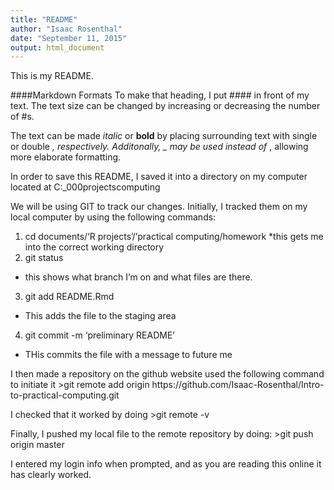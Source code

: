 ```yaml
---
title: "README"
author: "Isaac Rosenthal"
date: "September 11, 2015"
output: html_document
---
```

This is my README.

####Markdown Formats
To make that heading, I put #### in front of my text. The text size can be changed by increasing or decreasing the number of #s.

The text can be made *italic* or **bold** by placing surrounding text with single or double *, respectively. Additonally, _ may be used instead of *, allowing more elaborate formatting.

In order to save this README, I saved it into a directory on my computer located at C:\Users\Rosen_000\Documents\R projects\Practical computing\homework

We will be using GIT to track our changes. Initially, I tracked them on my local computer by using the following commands:

1. cd documents/'R projects'/'practical computing/homework
  *this gets me into the correct working directory
2. git status
  * this shows what branch I'm on and what files are there.
3. git add README.Rmd
  * This adds the file to the staging area
4. git commit -m 'preliminary README'
  * THis commits the file with a message to future me

I then made a repository on the github website used the following command to initiate it
>git remote add origin https://github.com/Isaac-Rosenthal/Intro-to-practical-computing.git

I checked that it worked by doing
>git remote -v

Finally, I pushed my local file to the remote repository by doing:
>git push origin master

I entered my login info when prompted, and as you are reading this online it has clearly worked.


